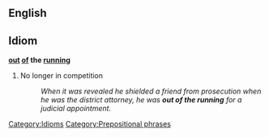 ==English==

==Idiom==
'''[[out]] [[of]] the [[running]]'''

# No longer in competition
#: ''When it was revealed he shielded a friend from prosecution when he was the district attorney, he was '''out of the running''' for a judicial appointment.''

[[Category:Idioms]]
[[Category:Prepositional phrases]]